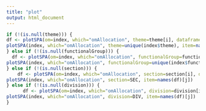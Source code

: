 ```yaml
---
title: "plot"
output: html_document
---
```


```r
if (!(is.null(theme))) {
df <- plotSPA(om=index, which="omAllocation", theme=theme[i], dataframe = TRUE)
plotSPA(index, which="omAllocation", theme=unique(index$theme), item=names(df)[j])
} else if (!(is.null(functionalGroup))) {
  df <- plotSPA(om=index, which="omAllocation", functionalGroup=functionalGroup[i], dataframe = TRUE)
plotSPA(index, which="omAllocation", functionalGroup=unique(index$functional_group), item=names(df)[j])
} else if (!(is.null(section))) {
    df <- plotSPA(om=index, which="omAllocation", section=section[i], dataframe = TRUE)
plotSPA(index, which="omAllocation", section=SEC, item=names(df)[j])
} else if (!(is.null(division))) {
      df <- plotSPA(om=index, which="omAllocation", division=division[i], dataframe = TRUE)
plotSPA(index, which="omAllocation", division=DIV, item=names(df)[j])
}
```
